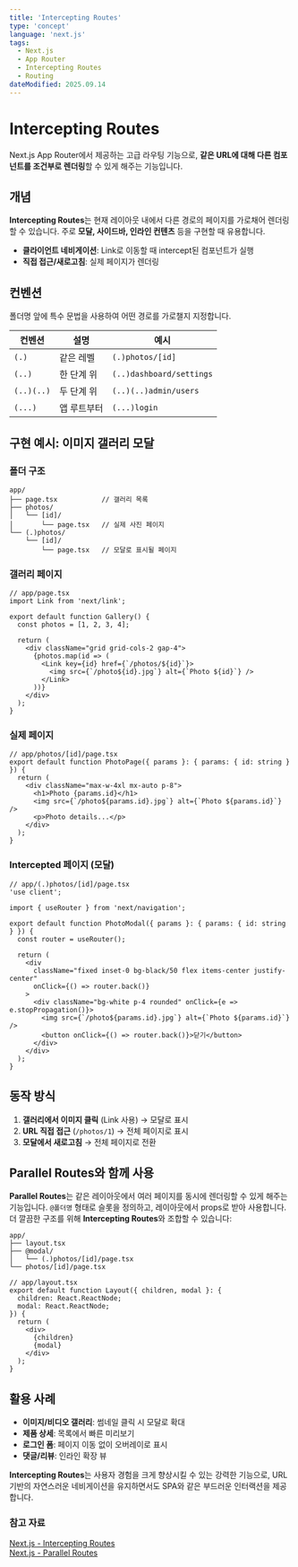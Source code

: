 ```yaml
---
title: 'Intercepting Routes'
type: 'concept'
language: 'next.js'
tags:
  - Next.js
  - App Router
  - Intercepting Routes
  - Routing
dateModified: 2025.09.14
---
```



# Intercepting Routes

<ImageContainer category="next-js" fileName="intercepting-routes.png" alt="Intercepting Routes" />

Next.js App Router에서 제공하는 고급 라우팅 기능으로, **같은 URL에 대해 다른 컴포넌트를 조건부로 렌더링**할 수 있게 해주는 기능입니다.

## 개념

**Intercepting Routes**는 현재 레이아웃 내에서 다른 경로의 페이지를 가로채어 렌더링할 수 있습니다. 주로 **모달, 사이드바, 인라인 컨텐츠** 등을 구현할 때 유용합니다.

- **클라이언트 네비게이션**: Link로 이동할 때 intercept된 컴포넌트가 실행
- **직접 접근/새로고침**: 실제 페이지가 렌더링



## 컨벤션

폴더명 앞에 특수 문법을 사용하여 어떤 경로를 가로챌지 지정합니다.

| 컨벤션 | 설명 | 예시 |
|--------|------|------|
| `(.)` | 같은 레벨 | `(.)photos/[id]` |
| `(..)` | 한 단계 위 | `(..)dashboard/settings` |
| `(..)(..)` | 두 단계 위 | `(..)(..)admin/users` |
| `(...)` | 앱 루트부터 | `(...)login` |

## 구현 예시: 이미지 갤러리 모달

### 폴더 구조
```
app/
├── page.tsx           // 갤러리 목록
├── photos/
│   └── [id]/
│       └── page.tsx   // 실제 사진 페이지
└── (.)photos/
    └── [id]/
        └── page.tsx   // 모달로 표시될 페이지
```

### 갤러리 페이지
```tsx
// app/page.tsx
import Link from 'next/link';

export default function Gallery() {
  const photos = [1, 2, 3, 4];

  return (
    <div className="grid grid-cols-2 gap-4">
      {photos.map(id => (
        <Link key={id} href={`/photos/${id}`}>
          <img src={`/photo${id}.jpg`} alt={`Photo ${id}`} />
        </Link>
      ))}
    </div>
  );
}
```

### 실제 페이지
```tsx
// app/photos/[id]/page.tsx
export default function PhotoPage({ params }: { params: { id: string } }) {
  return (
    <div className="max-w-4xl mx-auto p-8">
      <h1>Photo {params.id}</h1>
      <img src={`/photo${params.id}.jpg`} alt={`Photo ${params.id}`} />
      <p>Photo details...</p>
    </div>
  );
}
```

### Intercepted 페이지 (모달)
```tsx
// app/(.)photos/[id]/page.tsx
'use client';

import { useRouter } from 'next/navigation';

export default function PhotoModal({ params }: { params: { id: string } }) {
  const router = useRouter();

  return (
    <div 
      className="fixed inset-0 bg-black/50 flex items-center justify-center"
      onClick={() => router.back()}
    >
      <div className="bg-white p-4 rounded" onClick={e => e.stopPropagation()}>
        <img src={`/photo${params.id}.jpg`} alt={`Photo ${params.id}`} />
        <button onClick={() => router.back()}>닫기</button>
      </div>
    </div>
  );
}
```

## 동작 방식

1. **갤러리에서 이미지 클릭** (Link 사용) → 모달로 표시
2. **URL 직접 접근** (`/photos/1`) → 전체 페이지로 표시  
3. **모달에서 새로고침** → 전체 페이지로 전환

## Parallel Routes와 함께 사용

<ImageContainer category="next-js" fileName="parallel-routes.png" alt="Parallel Routes" />

**Parallel Routes**는 같은 레이아웃에서 여러 페이지를 동시에 렌더링할 수 있게 해주는 기능입니다. `@폴더명` 형태로 슬롯을 정의하고, 레이아웃에서 props로 받아 사용합니다.
더 깔끔한 구조를 위해 **Intercepting Routes**와 조합할 수 있습니다:

```
app/
├── layout.tsx
├── @modal/
│   └── (.)photos/[id]/page.tsx
└── photos/[id]/page.tsx
```

```tsx
// app/layout.tsx
export default function Layout({ children, modal }: {
  children: React.ReactNode;
  modal: React.ReactNode;
}) {
  return (
    <div>
      {children}
      {modal}
    </div>
  );
}
```

## 활용 사례

- **이미지/비디오 갤러리**: 썸네일 클릭 시 모달로 확대
- **제품 상세**: 목록에서 빠른 미리보기
- **로그인 폼**: 페이지 이동 없이 오버레이로 표시
- **댓글/리뷰**: 인라인 확장 뷰

**Intercepting Routes**는 사용자 경험을 크게 향상시킬 수 있는 강력한 기능으로, URL 기반의 자연스러운 네비게이션을 유지하면서도 SPA와 같은 부드러운 인터랙션을 제공합니다.

### 참고 자료
[Next.js - Intercepting Routes](https://nextjs.org/docs/app/api-reference/file-conventions/intercepting-routes)<br/>
[Next.js - Parallel Routes](https://nextjs.org/docs/app/api-reference/file-conventions/parallel-routes)